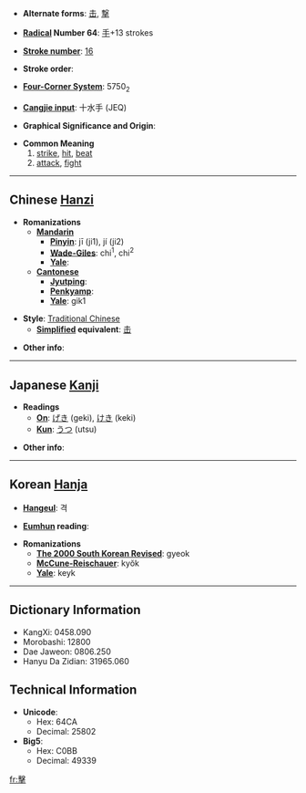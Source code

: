 * '''Alternate forms''': [[击]], [[撃]]

* '''[[Wiktionary:Chinese radical index| Radical]] Number 64''': [[Wiktionary:Chinese radical index 手|手]]+13 strokes

* '''[[Wiktionary:Chinese total strokes index|Stroke number]]''': [[Wiktionary:Chinese total strokes index 16|16]]

* '''Stroke order''': 

* '''[[Wiktionary:Chinese four corner index|Four-Corner System]]''': 5750<sub>2</sub>

* '''[[Wiktionary:Chinese Cangjie index|Cangjie input]]''': 十水手 (JEQ)

* '''Graphical Significance and Origin''': 

* '''Common Meaning'''
*#[[strike]], [[hit]], [[beat]]
*# [[attack]], [[fight]]

----

== Chinese [[Hanzi]] ==

* '''Romanizations'''
** '''[[Mandarin]]'''
*** '''[[Pinyin]]''': jī (ji1), jí (ji2)
*** '''[[Wade-Giles]]''': chi<sup>1</sup>, chi<sup>2</sup>
*** '''[[Yale]]''': 
** '''[[Cantonese]]'''
*** '''[[Jyutping]]''':
*** '''[[Penkyamp]]''': 
*** '''[[Yale]]''': gik1

* '''Style''': [[Traditional Chinese]] 
** '''[[Simplified Chinese|Simplified]] equivalent''': [[击]]

* '''Other info''': 

----

== Japanese [[Kanji]] ==

* '''Readings'''
** '''[[On]]''': [[げき]] (geki), [[けき]] (keki)
** '''[[Kun]]''': [[うつ]] (utsu)

* '''Other info''':  

----

== Korean [[Hanja]] ==

* '''[[Hangeul]]''': 격

* '''[[Eumhun]] reading''': 

* '''Romanizations'''
** '''[[The 2000 South Korean Revised Romanization|The 2000 South Korean Revised]]''': gyeok
** '''[[McCune-Reischauer]]''': kyŏk
** '''[[Yale]]''': keyk

----

== Dictionary Information ==

* KangXi: 0458.090
* Morobashi: 12800
* Dae Jaweon: 0806.250
* Hanyu Da Zidian: 31965.060

== Technical Information ==

* '''Unicode''':
** Hex: 64CA
** Decimal: 25802
* '''Big5''':
** Hex: C0BB
** Decimal: 49339

[[fr:擊]]
